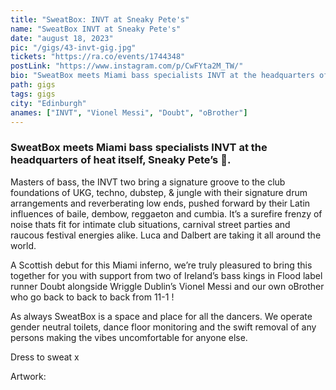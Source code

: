 ---
title: "SweatBox: INVT at Sneaky Pete's"
name: "SweatBox INVT at Sneaky Pete's"
date: "august 18, 2023"
pic: "/gigs/43-invt-gig.jpg"
tickets: "https://ra.co/events/1744348"
postLink: "https://www.instagram.com/p/CwFYta2M_TW/"
bio: "SweatBox meets Miami bass specialists INVT at the headquarters of heat itself, Sneaky Pete’s"
path: gigs
tags: gigs
city: "Edinburgh"
anames: ["INVT", "Vionel Messi", "Doubt", "oBrother"]
---

### SweatBox meets Miami bass specialists INVT at the headquarters of heat itself, Sneaky Pete’s 🤝.

Masters of bass, the INVT two bring a signature groove to the club foundations of UKG, techno, dubstep, & jungle with their signature drum arrangements and reverberating low ends, pushed forward by their Latin influences of baile, dembow, reggaeton and cumbia. It’s a surefire frenzy of noise thats fit for intimate club situations, carnival street parties and raucous festival energies alike. Luca and Dalbert are taking it all around the world.

A Scottish debut for this Miami inferno, we’re truly pleasured to bring this together for you with support from two of Ireland’s bass kings in Flood label runner Doubt alongside Wriggle Dublin’s Vionel Messi and our own oBrother who go back to back to back from 11-1 !

As always SweatBox is a space and place for all the dancers. We operate gender neutral toilets, dance floor monitoring and the swift removal of any persons making the vibes uncomfortable for anyone else.

Dress to sweat x

Artwork: <HoverLink url="https://www.instagram.com/vnc.ptk/" name="@vnc.ptk" external />
